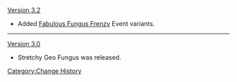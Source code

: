 [[Version 3.2]]
* Added [[Fabulous Fungus Frenzy]] Event variants.
----
[[Version 3.0]]
* Stretchy Geo Fungus was released.
<noinclude>[[Category:Change History]]</noinclude>